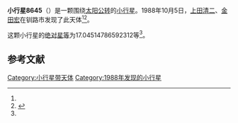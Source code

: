 {{Infobox planet
| bgcolour = #FFFFC0
| name = 8645
| symbol = 
| image = 
| caption = 
| discovery = yes
| discovery_ref = 
| discoverer = [[上田清二|上田清二]]、[[金田宏|金田宏]]
| discovery_site = [[钏路市|钏路市]] 
| discovered = 1988年10月5日
| designations = yes
| mp_name = 
| named_after = 
| alt_names = 1988 TN/ 1992 UB6
| mp_category = [[主带小行星|主带小行星]]
| orbit_ref = <ref name="a">[http://ssd.jpl.nasa.gov/sbdb.cgi?sstr=8645 8645] {{Wayback|url=http://ssd.jpl.nasa.gov/sbdb.cgi?sstr=8645 |date=20210813052940 }}，小行星數據庫瀏覽器（JPL Small-Body Database Browser）－[[美国国家航空航天局|美国国家航空航天局]]喷气推进实验室</ref>
| epoch = 2456400.5 (2013年4月18日更新)
| aphelion = {{convert|2.579052606020027|AU|km|3|abbr=on|lk=out}}
| perihelion = {{convert|2.282037963080082|AU|km|3|abbr=on}}
| semimajor = {{convert|2.430545284550055|AU|km|3|abbr=on}}
| eccentricity = 0.061100413
| period = 1384.057084 [[日|日]]<br />3.79[[儒略年|儒略年]]
| avg_speed = 
| inclination = 5.281093540753222
| asc_node = 12.66743668300597
| mean_anomaly = 
| arg_peri = 17.04514786592312
| satellites = 
| physical_characteristics = yes
| dimensions = 
| mass = 
| density = 
| surface_grav = 
| escape_velocity = 
| sidereal_day = 
| axial_tilt = 
| pole_ecliptic_lat = 
| pole_ecliptic_lon = 
| albedo = 
| temperatures= 
| temp_name1 = 
| mean_temp_1 = 
| max_temp_1 = 
| temp_name2 = 
| max_temp_2 = 
| spectral_type = 
| abs_magnitude = 17.04514786592312
}}

'''小行星8645'''（{{lang-en|8645}}）是一颗围绕[[太阳|太阳]][[公转|公转]]的[[小行星|小行星]]。1988年10月5日，[[上田清二|上田清二]]、[[金田宏|金田宏]]在钏路市发现了此天体<ref name="a" /><ref>{{cite news|title=小行星列表|url=http://cfa-www.harvard.edu/iau/lists/NumberedMPs.txt|accessdate=2013-07-08|newspaper=哈佛大学|archive-date=2008-05-17|archive-url=https://web.archive.org/web/20080517010638/http://cfa-www.harvard.edu/iau/lists/NumberedMPs.txt|dead-url=no}}</ref>。

这颗小行星的[[绝对星等|绝对星等]]为17.04514786592312等<ref name="a" />。

==参考文献==
{{reflist}}
{{Minor Planet Number|[[小行星8644|小行星8644]]|[[小行星8646|小行星8646]]}}

{{小天体}}

[[Category:小行星带天体|Category:小行星带天体]]
[[Category:1988年发现的小行星|Category:1988年发现的小行星]]

{{asteroid-stub}}